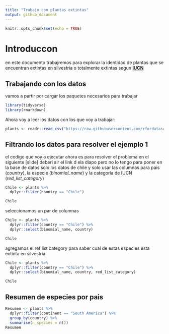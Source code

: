 ```yaml
---
title: "Trabajo con plantas extintas"
output: github_document
---
```


```r
knitr::opts_chunk$set(echo = TRUE)
```

# Introduccon
 en este documento trabajremos para explorar la identidad de plantas
 que se encuentran extintas en silvestria o 
 totalmente extintas segun [**IUCN**](https://www.iucnredlist.org/) 
 
## Trabajando con los datos
vamos a partir por cargar los paquetes necesarios para trabajar

```r
library(tidyverse)
library(rmarkdown)
```

Ahora voy a leer los datos con los que voy a trabajar:

```r
plants <- readr::read_csv("https://raw.githubusercontent.com/rfordatascience/tidytuesday/master/data/2020/2020-08-18/plants.csv")
```

## Filtrando los datos para resolver el ejemplo 1 

el codigo que voy a ejecutar ahora es para resolver el problema en el siguiente [slide] deberi air el link d ela diapo pero no lo tengo
para poner en la base de datos solo los datos de chile y solo usar las columnas para pais (*country*), la especie (*binomial_name*) y la categoria de IUCN (*red_list_category*)

```r
Chile <- plants %>% 
  dplyr::filter(country == "Chile")

Chile
```

seleccionamos un par de columnas

```r
Chile <- plants %>% 
  dplyr::filter(country == "Chile") %>% 
  dplyr::select(binomial_name, country)

Chile
```

agregamos el ref list category para saber cual de estas especies esta extinta en silvestria
```r
Chile <- plants %>% 
  dplyr::filter(country == "Chile") %>% 
  dplyr::select(binomial_name, country, red_list_category)

Chile
```

## Resumen de especies por pais

```r
Resumen <- plants %>%
  dplyr::filter(continent == "South America") %>% 
  group_by(country) %>% 
  summarise(n_species = n())
Resumen
  
```



































